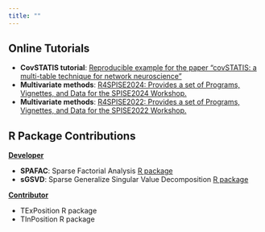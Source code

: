 ```yaml
---
title: ""
---
```


## **Online Tutorials**

+ **CovSTATIS tutorial**: [Reproducible example for the paper “covSTATIS: a multi-table technique for network neuroscience”](https://giuliabaracc.github.io/covSTATIS_netneuro/) 
+ **Multivariate methods**: [R4SPISE2024: Provides a set of Programs, Vignettes, and Data for the SPISE2024 Workshop.]( https://vguillemot.github.io/R4SPISE2024/) 
+ **Multivariate methods**: [R4SPISE2022: Provides a set of Programs, Vignettes, and Data for the SPISE2022 Workshop.](https://herveabdi.github.io/R4SPISE2022/)

## **R Package Contributions**

<u>**Developer**</u>

+ **SPAFAC**: Sparse Factorial Analysis [R package](https://github.com/juchiyu/SPAFAC)
+ **sGSVD**: Sparse Generalize Singular Value Decomposition [R package](https://github.com/vguillemot/sGSVD)

<u>**Contributor**</u>

+ TExPosition R package
+ TInPosition R package